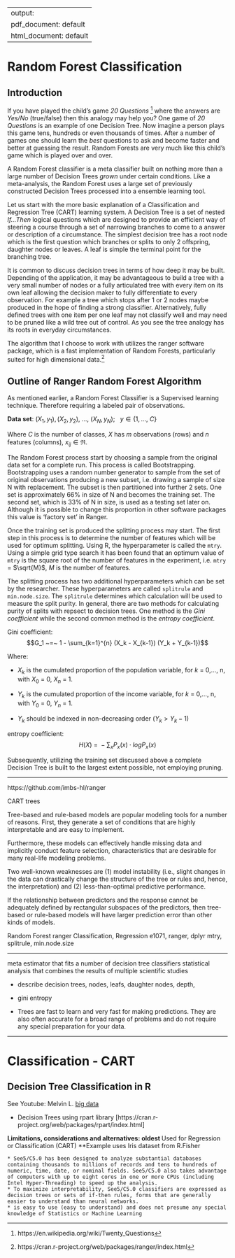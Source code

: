 ﻿---
output:
  pdf_document: default
  html_document: default
---


# Random Forest Classification

## Introduction

If you have played the child's game *20 Questions* [^71] where the answers are *Yes/No* (true/false) then this analogy may help you? One game of *20 Questions* is an example of one Decision Tree. Now imagine a person plays this game tens, hundreds or even thousands of times. After a number of games one should learn the *best* questions to ask and become faster and better at guessing the result. Random Forests are very much like this child’s game which is played over and over.

[^71]:https://en.wikipedia.org/wiki/Twenty_Questions

A Random Forest classifier is a meta classifier built on nothing more than a large number of Decision Trees *grown* under certain conditions. Like a meta-analysis, the Random Forest uses a large set of previously constructed Decision Trees processed into a ensemble learning tool.

Let us start with the more basic explanation of a Classification and Regression Tree (CART) learning system. A Decision Tree is a set of nested *If...Then* logical questions which are designed to provide an efficient way of steering a course through a set of narrowing branches to come to a answer or description of a circumstance. The simplest decision tree has a root node which is the first question which branches or splits to only 2 offspring, daughter nodes or leaves. A leaf is simple the terminal point for the branching tree. 

It is common to discuss decision trees in terms of how deep it may be built. Depending of the application, it may be advantageous to build a tree with a very small number of nodes or a fully articulated tree with every item on its own leaf allowing the decision maker to fully differentiate to every observation. For example a tree which stops after 1 or 2 nodes maybe produced in the hope of finding a strong classifier.  Alternatively, fully defined trees with one item per one leaf may not classify well and may need to be pruned like a wild tree out of control. As you see the tree analogy has its roots in everyday circumstances.

The algorithm that I choose to work with utilizes the ranger software package, which is a fast implementation of Random Forests, particularly suited for high dimensional data.[^72]

[^72]:https://cran.r-project.org/web/packages/ranger/index.html

## Outline of Ranger Random Forest Algorithm

As mentioned earlier, a Random Forest Classifier is a Supervised learning technique. Therefore requiring a labeled pair of observations.

**Data set**: $(X_1, y_1), (X_2 , y_2),  ~. . .,  ~(X_N , y_N); ~~~y \in \{1, ..., ~C\}$

Where $C$ is the number of classes, $X$ has $m$ observations (rows) and $n$ features (columns), $x_{ij} \in \Re$.

The Random Forest process start by choosing a sample from the original data set for a complete run. This process is called Bootstrapping. Bootstrapping uses a random number generator to sample from the set of original observations producing a new subset, i.e. drawing a sample of size N with replacement. The subset is then partitioned into further 2 sets. One set is approximately 66% in size of N and becomes the training set. The second set, which is 33% of N in size, is used as a testing set later on. Although it is possible to change this proportion in other software packages this value is ‘factory set’ in Ranger.

Once the training set is produced the splitting process may start. The first step in this process is to determine the number of features which will be used for optimum splitting. Using R, the hyperparameter is called the `mtry`. Using a simple grid type search it has been found that an optimum value of `mtry` is the square root of the number of features in the experiment, i.e. `mtry` = $\sqrt{M}$, $M$ is the number of features.

The splitting process has two additional hyperparameters which can be set by the researcher. These hyperparameters are called `splitrule` and `min.node.size`. The `splitrule` determines which calculation will be used to measure the split purity. In general, there are two methods for calculating purity of splits with repsect to decision trees. One method is the *Gini coefficient* while the second common method is the *entropy coefficient*.

Gini coefficient:
$$G_1 ~=~ 1 - \sum_{k=1}^{n} (X_k - X_{k-1}) (Y_k + Y_{k-1})$$

Where:

- $X_k$ is the cumulated proportion of the population variable, for $k$ = 0,..., n, with $X_0$ = 0, $X_n$ = 1.

- $Y_k$ is the cumulated proportion of the income variable, for $k$ = 0,..., n, with $Y_0$ = 0, $Y_n$ = 1.

- $Y_k$ should be indexed in non-decreasing order ($Y_k > Y_k - 1$)

entropy coefficient:
$$H(X) ~=~ - \sum_x P_x(x) \cdot log P_x(x)$$

Subsequently, utilizing the training set discussed above a complete Decision Tree is built to the largest extent possible, not employing pruning.










---------------------

https://github.com/imbs-hl/ranger





CART trees

Tree-based and rule-based models are popular modeling tools for a number of reasons. First, they generate a set of conditions that are highly interpretable and are easy to implement.

Furthermore, these models can effectively handle missing data and implicitly
conduct feature selection, characteristics that are desirable for many real-life
modeling problems.

Two well-known weaknesses are (1) model instability (i.e., slight
changes in the data can drastically change the structure of the tree or rules
and, hence, the interpretation) and (2) less-than-optimal predictive performance.

If the relationship
between predictors and the response cannot be adequately defined by rectangular subspaces of the predictors, then tree-based or rule-based models will
have larger prediction error than other kinds of models.


Random Forest
ranger
Classification, Regression
e1071, ranger, dplyr
mtry, splitrule, min.node.size

---


meta estimator that fits a number of decision tree classifiers
statistical analysis that combines the results of multiple scientific studies


- describe decision trees, nodes, leafs, daughter nodes, depth, 


- gini entropy
















- Trees are fast to learn and very fast for making predictions. They are also often accurate for a broad range of problems and do not require any special preparation for your data.

---------------
# Classification - CART

## Decision Tree Classification in R

See Youtube: Melvin L. [big data](https://youtu.be/JFJIQ0_2ijg)

* Decision Trees using rpart library [https://cran.r-project.org/web/packages/rpart/index.html]

**Limitations, considerations and alternatives: oldest
**Used for Regression or Classification (CART)
**Example uses Iris dataset from R.Fisher



    * See5/C5.0 has been designed to analyze substantial databases containing thousands to millions of records and tens to hundreds of numeric, time, date, or nominal fields. See5/C5.0 also takes advantage of computers with up to eight cores in one or more CPUs (including Intel Hyper-Threading) to speed up the analysis.
    * To maximize interpretability, See5/C5.0 classifiers are expressed as decision trees or sets of if-then rules, forms that are generally easier to understand than neural networks. 
    * is easy to use (easy to understand) and does not presume any special knowledge of Statistics or Machine Learning 



 
